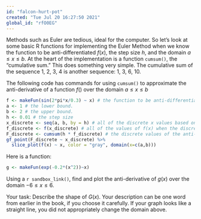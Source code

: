 ```yaml
---
id: "falcon-hurt-pot"
created: "Tue Jul 20 16:27:50 2021"
global_id: "rfO0EG"
---
```


Methods such as Euler are tedious, ideal for the computer. So let's look at some basic R functions for implementing the Euler Method when we know the function to be anti-differentiated $f(x)$, the step size $h$, and the domain $a \leq x \leq b$. At the heart of the implementation is a function `cumsum()`, the "cumulative sum." This does something very simple. The cumulative sum of the sequence 1, 2, 3, 4 is another sequence: 1, 3, 6, 10.


The following code has commands for using `cumsum()` to approximate the anti-derivative of a function $f()$ over the domain $a \leq x \leq b$
```r
f <- makeFun(sin(2*pi*x/0.3) ~ x) # the function to be anti-differentiated.
a <- 1 # the lower bound.
b <- 2 # the upper bound.
h <- 0.01 # the step size
x_discrete <- seq(a, b, by = h) # all of the discrete x values based on a, b, and h
f_discrete <- f(x_discrete) # all of the values of f(x) when the discrete x values are used as the input
F_discrete <- cumsum(h * f_discrete) # the discrete values of the anti-derivative, F(x)
gf_point(F_discrete ~ x_discrete) %>%
  slice_plot(f(x) ~ x, color = "gray", domain(x=c(a,b)))
```


Here is a function:
```r
g <- makeFun(exp(-0.2*(x^2))~x)
```

Using a `r sandbox_link()`, find and plot the anti-derivative of $g(x)$ over the domain $-6 \leq x \leq 6$.

Your task: Describe the shape of $G(x)$. Your description can be one word from earlier in the book, if you choose it carefully. If your graph looks like a straight line, you did not appropriately change the domain above.
